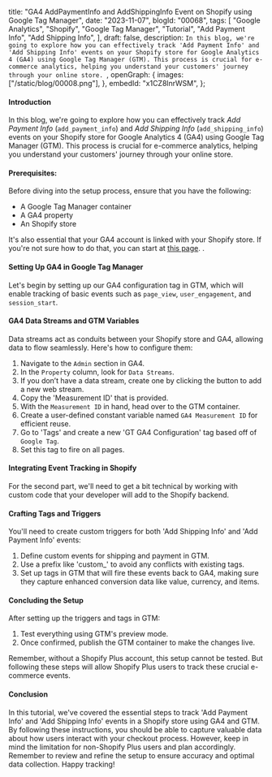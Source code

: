  title:
  "GA4 AddPaymentInfo and AddShippingInfo Event on Shopify using Google Tag Manager",
 date: "2023-11-07",
 blogId: "00068",
 tags: [
  "Google Analytics",
  "Shopify",
  "Google Tag Manager",
  "Tutorial",
  "Add Payment Info",
  "Add Shipping Info",
 ],
 draft: false,
 description: `In this blog, we're going to explore how you can effectively track 'Add Payment Info' and 'Add Shipping Info' events on your Shopify store for Google Analytics 4 (GA4) using Google Tag Manager (GTM). This process is crucial for e-commerce analytics, helping you understand your customers' journey through your online store. `,
 openGraph: {
  images: ["/static/blog/00008.png"],
 },
 embedId: "x1CZ8lnrWSM",
};

<BlogHeader metadata={metadata} />

#### Introduction

In this blog, we're going to explore how you can effectively track _Add Payment Info_ (`add_payment_info`) and _Add Shipping Info_ (`add_shipping_info`) events on your Shopify store for Google Analytics 4 (GA4) using Google Tag Manager (GTM). This process is crucial for e-commerce analytics, helping you understand your customers' journey through your online store.

<YoutubeEmbed embedId={metadata.embedId} />

#### Prerequisites:

Before diving into the setup process, ensure that you have the following:

- A Google Tag Manager container
- A GA4 property
- An Shopify store

It's also essential that your GA4 account is linked with your Shopify store. If you're not sure how to do that, you can start at [this page](/blog/shopify/configure-google-tag-manager-on-your-shopify-store).
.

<Note
 title='Important Note'
 content="A critical limitation to note is that if you don't have a Shopify Plus account, you won't be able to track these specific events as access to the checkout route is restricted for security reasons."
/>

#### Setting Up GA4 in Google Tag Manager

Let's begin by setting up our GA4 configuration tag in GTM, which will enable tracking of basic events such as `page_view`, `user_engagement`, and `session_start`.

#### GA4 Data Streams and GTM Variables

Data streams act as conduits between your Shopify store and GA4, allowing data to flow seamlessly. Here's how to configure them:

1. Navigate to the `Admin` section in GA4.
2. In the `Property` column, look for `Data Streams`.
3. If you don’t have a data stream, create one by clicking the button to add a new web stream.
4. Copy the 'Measurement ID' that is provided.
5. With the `Measurement ID` in hand, head over to the GTM container.
6. Create a user-defined constant variable named `GA4 Measurement ID` for efficient reuse.
7. Go to 'Tags' and create a new 'GT GA4 Configuration' tag based off of `Google Tag`.
8. Set this tag to fire on all pages.

#### Integrating Event Tracking in Shopify

For the second part, we'll need to get a bit technical by working with custom code that your developer will add to the Shopify backend.

#### Crafting Tags and Triggers

You'll need to create custom triggers for both 'Add Shipping Info' and 'Add Payment Info' events:

1. Define custom events for shipping and payment in GTM.
2. Use a prefix like 'custom\_' to avoid any conflicts with existing tags.
3. Set up tags in GTM that will fire these events back to GA4, making sure they capture enhanced conversion data like value, currency, and items.

#### Concluding the Setup

After setting up the triggers and tags in GTM:

1. Test everything using GTM's preview mode.
2. Once confirmed, publish the GTM container to make the changes live.

Remember, without a Shopify Plus account, this setup cannot be tested. But following these steps will allow Shopify Plus users to track these crucial e-commerce events.

#### Conclusion

In this tutorial, we've covered the essential steps to track 'Add Payment Info' and 'Add Shipping Info' events in a Shopify store using GA4 and GTM. By following these instructions, you should be able to capture valuable data about how users interact with your checkout process. However, keep in mind the limitation for non-Shopify Plus users and plan accordingly. Remember to review and refine the setup to ensure accuracy and optimal data collection. Happy tracking!
